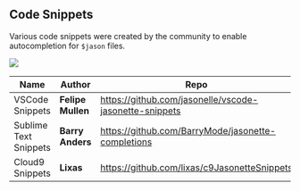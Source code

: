 ## Code Snippets

Various code snippets were created by the community
to enable autocompletion for `$jason` files.

![](images/tools/vscode.gif)

|Name|Author|Repo|Backup Repo|
|--- |---   |--- |---        |
|VSCode Snippets| **Felipe Mullen** | [https://github.com/jasonelle/vscode-jasonette-snippets](https://github.com/jasonelle/vscode-jasonette-snippets) | [https://github.com/jasonelle/vscode-jasonette-snippets](https://github.com/jasonelle/vscode-jasonette-snippets) |
|Sublime Text Snippets| **Barry Anders** | [https://github.com/BarryMode/jasonette-completions](https://github.com/BarryMode/jasonette-completions) | [https://github.com/jasonelle/sublime-jasonette-snippets](https://github.com/jasonelle/sublime-jasonette-snippets) |
|Cloud9 Snippets| **Lixas** | [https://github.com/lixas/c9JasonetteSnippets](https://github.com/lixas/c9JasonetteSnippets) | [https://github.com/jasonelle/cloud9-jasonette-snippets](https://github.com/jasonelle/cloud9-jasonette-snippets) |

